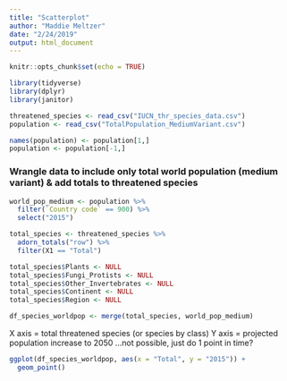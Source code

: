 ```yaml
---
title: "Scatterplot"
author: "Maddie Meltzer"
date: "2/24/2019"
output: html_document
---
```


```r
knitr::opts_chunk$set(echo = TRUE)
```

```r

library(tidyverse)
library(dplyr)
library(janitor)

```

```r

threatened_species <- read_csv("IUCN_thr_species_data.csv")
population <- read_csv("TotalPopulation_MediumVariant.csv")

names(population) <- population[1,]
population <- population[-1,]

```

### Wrangle data to include only total world population (medium variant) & add totals to threatened species
```r

world_pop_medium <- population %>% 
  filter(`Country code` == 900) %>% 
  select("2015")

total_species <- threatened_species %>% 
  adorn_totals("row") %>% 
  filter(X1 == "Total")

total_species$Plants <- NULL
total_species$Fungi_Protists <- NULL
total_species$Other_Invertebrates <- NULL
total_species$Continent <- NULL
total_species$Region <- NULL

df_species_worldpop <- merge(total_species, world_pop_medium)

```

X axis = total threatened species (or species by class)
Y axis = projected population increase to 2050
...not possible, just do 1 point in time?

```r

ggplot(df_species_worldpop, aes(x = "Total", y = "2015")) +
  geom_point()

```



